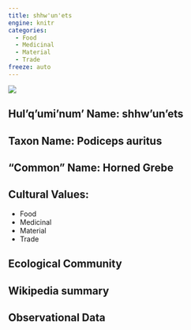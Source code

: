 ```yaml
---
title: shhw'un'ets
engine: knitr
categories:
  - Food
  - Medicinal
  - Material
  - Trade
freeze: auto
---
```

![](https://inaturalist-open-data.s3.amazonaws.com/photos/199229290/medium.jpg)

## **Hul'q'umi'num' Name**: shhw'un'ets
## **Taxon Name**: Podiceps auritus
## **"Common" Name**: Horned Grebe
## **Cultural Values**:

  - Food
  - Medicinal
  - Material
  - Trade

## **Ecological Community**
## **Wikipedia summary**
## **Observational Data**
